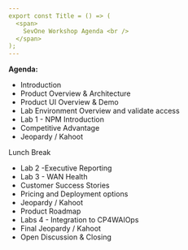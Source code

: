 ```yaml
---
export const Title = () => (
  <span>
    SevOne Workshop Agenda <br />
  </span>
);
---
```


**Agenda:** 
* Introduction
* Product Overview & Architecture
* Product UI Overview & Demo 
* Lab Environment Overview and validate access
* Lab 1 - NPM Introduction
* Competitive Advantage
* Jeopardy / Kahoot


Lunch Break


* Lab 2 -Executive Reporting
* Lab 3 - WAN Health 
* Customer Success Stories 
* Pricing and Deployment options
* Jeopardy / Kahoot
* Product Roadmap 
* Labs 4 - Integration to CP4WAIOps
* Final Jeopardy / Kahoot
* Open Discussion & Closing








